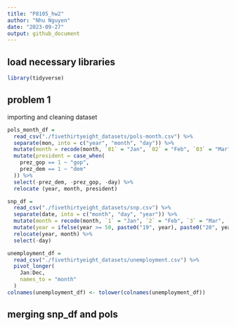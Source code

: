 ```yaml
---
title: "P8105_hw2"
author: "Nhu Nguyen"
date: "2023-09-27"
output: github_document
---
```

## load necessary libraries 
```r
library(tidyverse)
```
## problem 1

importing and cleaning dataset 

```r
pols_month_df = 
  read_csv("./fivethirtyeight_datasets/pols-month.csv") %>% 
  separate(mon, into = c("year", "month", "day")) %>% 
  mutate(month = recode(month, `01` = "Jan", `02` = "Feb", `03` = "Mar", `04` = "Apr", `05` = "May", `06` = "Jun", `07` = "Jul", `08` = "Aug", `09` = "Sep", `10` = "Oct", `11` = "Nov", `12` = "Dec")) %>% 
  mutate(president = case_when(
    prez_gop == 1 ~ "gop",
    prez_dem == 1 ~ "dem"
  )) %>% 
  select(-prez_dem, -prez_gop, -day) %>% 
  relocate (year, month, president)

snp_df = 
  read_csv("./fivethirtyeight_datasets/snp.csv") %>% 
  separate(date, into = c("month", "day", "year")) %>% 
  mutate(month = recode(month, `1` = "Jan", `2` = "Feb", `3` = "Mar", `4` = "Apr", `5` = "May", `6` = "Jun", `7` = "Jul", `8` = "Aug", `9` = "Sep", `10` = "Oct", `11` = "Nov", `12` = "Dec")) %>% 
  mutate(year = ifelse(year >= 50, paste0("19", year), paste0("20", year))) %>% 
  relocate(year, month) %>% 
  select(-day)

unemployment_df = 
  read_csv("./fivethirtyeight_datasets/unemployment.csv") %>% 
  pivot_longer(
    Jan:Dec,
    names_to = "month"
  ) 
colnames(unemployment_df) <- tolower(colnames(unemployment_df))

```

## merging snp_df and pols

